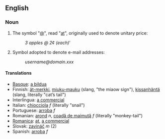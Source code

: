 ==English==
=== Noun ===
# The symbol "[[@]]", read "[[at]]", originally used to denote unitary price:
#:''3 apples @ 2¢ (each)'''
# Symbol adopted to denote e-mail addresses:
#:''username@domain.xxx''

==== Translations ====
*[[Basque]]: [[a bildua]]
*Finnish: [[ät-merkki]], [[miuku-mauku]] (slang, "the miaow sign"), [[kissanhäntä]] (slang, literally "cat’s tail") 
*Interlingua: [[a commercial]]
*Italian: [[chiocciola]] ''f'' (literally "snail")
*Portuguese: [[arroba]] ''f''
*Romanian: [[arond]] ''n'', [[coadă de maimuţă]] ''f'' (literally "monkey-tail")
*[[Romanica]]: [[at]], [[a commercial]]
*Slovak: [[zavináč]] ''m'' (2)
*Spanish: [[arroba]] ''f''